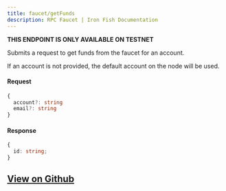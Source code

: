```yaml
---
title: faucet/getFunds
description: RPC Faucet | Iron Fish Documentation
---
```


**THIS ENDPOINT IS ONLY AVAILABLE ON TESTNET**

Submits a request to get funds from the faucet for an account.

If an account is not provided, the default account on the node will be used.

#### Request

```ts
{
  account?: string
  email?: string
}
```

#### Response

```ts
{
  id: string;
}
```

## [View on Github](https://github.com/iron-fish/ironfish/blob/master/ironfish/src/rpc/routes/faucet/getFunds.ts)
